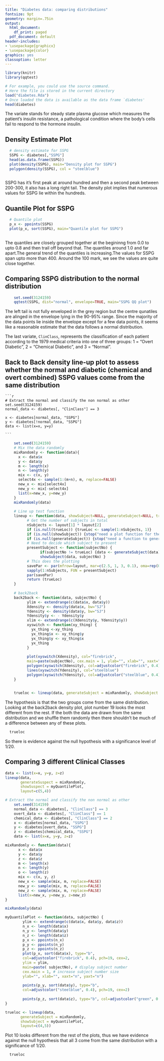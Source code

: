 ---
title: "Diabetes data: comparing distributions"
fontsize: 9pt
geometry: margin=.75in
output:
  html_document:
    df_print: paged
  pdf_document: default
header-includes:
- \usepackage{graphicx}
- \usepackage{color}
graphics: yes
classoption: letter
---
```{r, setup, echo=FALSE}
library(knitr)
library(qqtest)
```


```{r}
# For example, you could use the source command.  
# Here the file is stored in the current directory
load("diabetes.Rda")
# Once loaded the data is available as the data frame `diabetes'
head(diabetes)
```


The variate \texttt{SSPG} stands for steady state plasma glucose which measures the patient's insulin resistance, a pathological condition where the body's cells fail to respond to the hormone insulin.

## Density Estimate Plot

```{r}
  # density estimate for SSPG
  SSPG <- diabetes[,"SSPG"]
  head(as.data.frame(SSPG))
  plot(density(SSPG), main="Density plot for SSPG")
  polygon(density(SSPG), col = "steelblue")
  
```
  
  SSPG has it's first peak at around hundred and then a second peak between 200-300, it also has a long right tail. The density plot implies that numerous values for SSPG lie within the hundreds.  
    
## Quantile Plot for SSPG

```{r}
  # Quantile plot 
  p_x <- ppoints(SSPG)
  plot(p_x, sort(SSPG), main="Quantile plot for SSPG")
  
```        
  
  The quantiles are closely grouped together at the begininng from 0.0 to upto 0.8 and then trail off beyond that. The quantiles around 1.0 and far apart.The general trend of the quantiles is increasing.The values for SSPG span upto more than 400. Around the 100 mark, we see the values are quite close together. 
  

## Comparing SSPG distribution to the normal distribution    

```{r}
    set.seed(3124159)
    qqtest(SSPG, dist="normal", envelope=TRUE, main="SSPG QQ plot")
```
    
  The left tail is not fully enveloped in the grey region but the centre qunatiles are alinged in the envelope lying in the 90-95% range. Since the majority of the data points lie inside the envelope except for a few data points, it seems like a reasonable estimate that the data follows a normal distribution. 
    
    
The last variate, `ClinClass`, represents the classification of each patient according to the 1979 medical criteria into one of three groups: 1 = "Overt Diabetic",  2 = "Chemical Diabetic", and  3 = "Normal". 

## Back to Back density line-up plot to assess whether the normal and diabetic (chemical and overt combined) SSPG values come from the same distribution
    
    
    ```{r}
    # Extract the normal and classify the non normal as other
    set.seed(3124159)
    normal_data <- diabetes[, "ClinClass"] == 3
    
    x <- diabetes[normal_data, "SSPG"]
    y <- diabetes[!normal_data, "SSPG"]
    data <- list(x=x, y=y)
    
    ```
    
```{r}
    set.seed(3124159)
    # Mix the data randomly
    mixRandomly <- function(data){
      x <- data$x
      y <- data$y
      m <- length(x)
      n <- length(y)
      mix <- c(x, y)
      select4x <- sample(1:(m+n), m, replace=FALSE)
      new_x <- mix[select4x]
      new_y <- mix[-select4x]
      list(x=new_x, y=new_y)
    }
    mixRandomly(data)
    
    # Line up test function
    lineup <- function(data, showSubject=NULL, generateSubject=NULL, trueLoc=NULL, layout =c(4,5)) {
          # Get the number of subjects in total
          nSubjects <- layout[1] * layout[2]
          if (is.null(trueLoc)) {trueLoc <- sample(1:nSubjects, 1)}
          if (is.null(showSubject)) {stop("need a plot function for the subject")}
          if (is.null(generateSubject)) {stop("need a function to generate subject")}
          # Need to decide which subject to present
          presentSubject <- function(subjectNo) {
                if(subjectNo != trueLoc) {data <- generateSubject(data)}
                showSubject(data, subjectNo) }
          # This does the plotting
          savePar <- par(mfrow=layout, mar=c(2.5, 1, 3, 0.1), oma=rep(0,4))
          sapply(1:nSubjects, FUN = presentSubject)
          par(savePar)
          return (trueLoc)
    }
    
    # back2back
    back2back <- function(data, subjectNo) {
          ylim <- extendrange(c(data$x, data$y))
          Xdensity <- density(data$x, bw="SJ")
          Ydensity <- density(data$y, bw="SJ")
          Ydensity$y <- - Ydensity$y
          xlim <- extendrange(c(Xdensity$y, Ydensity$y))
          xyswitch <- function(xy_thing) {
            yx_thing <-xy_thing
            yx_thing$x <- xy_thing$y
            yx_thing$y <- xy_thing$x
            yx_thing 
          }
          
          plot(xyswitch(Xdensity), col="firebrick",
          main=paste(subjectNo), cex.main = 1, ylab="", xlab="", xaxt="n", yaxt="n", xlim=xlim, ylim=ylim)
          polygon(xyswitch(Xdensity), col=adjustcolor("firebrick", 0.4))
          lines(xyswitch(Ydensity), col="steelblue")
          polygon(xyswitch(Ydensity), col=adjustcolor("steelblue", 0.4))
    }
    
    
    trueloc <- lineup(data, generateSubject = mixRandomly, showSubject = back2back)
```
  
  The hypothesis is that the two groups come from the same distribution. Looking at the back2back density plot, plot number 19 looks the most different from the rest. If the both the data are drawn from the same distribution and we shuffle them randomly then there shouldn't be much of a difference between any of these plots. 
  
```{r}
  trueloc  
```
 
  So there is evidence against the null hypothesis with a significance level of 1/20. 
  
  
        
## Comparing 3 different Clinical Classes

        
```{r, echo=TRUE, eval=FALSE, fig.align="center", fig.width=10, fig.height=10}
data <- list(x=x, y=y, z=z)
lineup(data, 
       generateSuspect = mixRandomly, 
       showSuspect = myQuantilePlot, 
       layout=c(5,4))
```
            
        
        
```{r}
# Extract the normal and classify the non normal as other
    set.seed(314159)
    normal_data <- diabetes[, "ClinClass"] == 3
    overt_data <- diabetes[, "ClinClass"] == 1
    chemical_data <- diabetes[, "ClinClass"] == 2
    x <- diabetes[normal_data, "SSPG"]
    y <- diabetes[overt_data, "SSPG"]
    z <- diabetes[chemical_data, "SSPG"]
    data <- list(x=x, y=y, z=z)

mixRandomly <- function(data){
      x <- data$x
      y <- data$y
      z <- data$z
      m <- length(x)
      n <- length(y)
      o <- length(z)
      mix <- c(x, y, z)
      new_x <- sample(mix, m, replace=FALSE)
      new_y <- sample(mix, m, replace=FALSE)
      new_z <- sample(mix, m, replace=FALSE)
      list(x=new_x, y=new_y, z=new_z)
}

mixRandomly(data)

myQuantilePlot <- function(data, subjectNo) {
        ylim <- extendrange(c(data$x, data$y, data$z))
        n_x <- length(data$x)
        n_y <- length(data$y)
        n_z <- length(data$z)
        p_x <- ppoints(n_x)
        p_y <- ppoints(n_y)
        p_z <- ppoints(n_z)
        plot(p_x, sort(data$x), type="b",
        col=adjustcolor("firebrick", 0.4), pch=19, cex=2,
        ylim = ylim,
        main=paste( subjectNo), # display subject number
        cex.main = 1, # increase subject number size
        ylab="", xlab="", xaxt="n", yaxt="n")
        
        points(p_y, sort(data$y), type="b",
        col=adjustcolor("steelblue", 0.4), pch=19, cex=2)
        
        points(p_z, sort(data$z), type="b", col=adjustcolor("green", 0.1), pch=19, cex=2)
}

trueloc <- lineup(data, 
       generateSubject = mixRandomly, 
       showSubject = myQuantilePlot, 
       layout=c(4,5))


```
  
  Plot 10 looks different from the rest of the plots, thus we have evidence against the null hypothesis that all 3 come from the same distribution with a significance of 1/20. 
```{r}
  trueloc
```